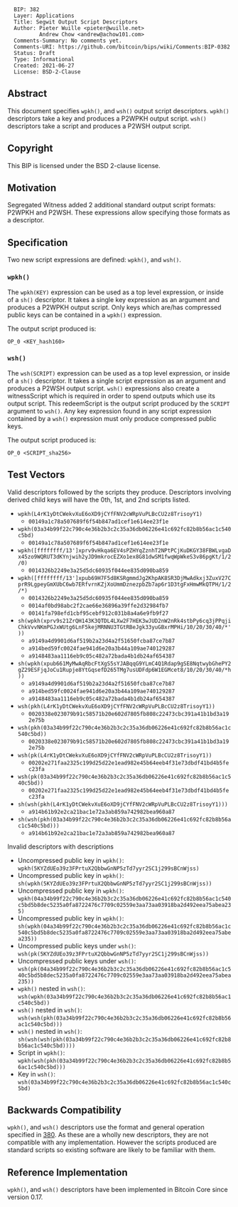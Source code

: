 <pre>
  BIP: 382
  Layer: Applications
  Title: Segwit Output Script Descriptors
  Author: Pieter Wuille <pieter@wuille.net>
          Andrew Chow <andrew@achow101.com>
  Comments-Summary: No comments yet.
  Comments-URI: https://github.com/bitcoin/bips/wiki/Comments:BIP-0382
  Status: Draft
  Type: Informational
  Created: 2021-06-27
  License: BSD-2-Clause
</pre>

==Abstract==

This document specifies <tt>wpkh()</tt>, and <tt>wsh()</tt> output script descriptors.
<tt>wpkh()</tt> descriptors take a key and produces a P2WPKH output script.
<tt>wsh()</tt> descriptors take a script and produces a P2WSH output script.

==Copyright==

This BIP is licensed under the BSD 2-clause license.

==Motivation==

Segregated Witness added 2 additional standard output script formats: P2WPKH and P2WSH.
These expressions allow specifying those formats as a descriptor.

==Specification==

Two new script expressions are defined: <tt>wpkh()</tt>, and <tt>wsh()</tt>.

===<tt>wpkh()</tt>===

The <tt>wpkh(KEY)</tt> expression can be used as a top level expression, or inside of a <tt>sh()</tt> descriptor.
It takes a single key expression as an argument and produces a P2WPKH output script.
Only keys which are/has compressed public keys can be contained in a <tt>wpkh()</tt> expression.

The output script produced is:
<pre>
OP_0 <KEY_hash160>
</pre>

===<tt>wsh()</tt>===

The <tt>wsh(SCRIPT)</tt> expression can be used as a top level expression, or inside of a <tt>sh()</tt> descriptor.
It takes a single script expression as an argument and produces a P2WSH output script.
<tt>wsh()</tt> expressions also create a witnessScript which is required in order to spend outputs which use its output script.
This redeemScript is the output script produced by the <tt>SCRIPT</tt> argument to <tt>wsh()</tt>.
Any key expression found in any script expression contained by a <tt>wsh()</tt> expression must only produce compressed public keys.

The output script produced is:
<pre>
OP_0 <SCRIPT_sha256>
</pre>

==Test Vectors==

Valid descriptors followed by the scripts they produce. Descriptors involving derived child keys will have the 0th, 1st, and 2nd scripts listed.

* <tt>wpkh(L4rK1yDtCWekvXuE6oXD9jCYfFNV2cWRpVuPLBcCU2z8TrisoyY1)</tt>
** <tt>00149a1c78a507689f6f54b847ad1cef1e614ee23f1e</tt>
* <tt>wpkh(03a34b99f22c790c4e36b2b3c2c35a36db06226e41c692fc82b8b56ac1c540c5bd)</tt>
** <tt>00149a1c78a507689f6f54b847ad1cef1e614ee23f1e</tt>
* <tt>wpkh([ffffffff/13']xprv9vHkqa6EV4sPZHYqZznhT2NPtPCjKuDKGY38FBWLvgaDx45zo9WQRUT3dKYnjwih2yJD9mkrocEZXo1ex8G81dwSM1fwqWpWkeS3v86pgKt/1/2/0)</tt>
** <tt>0014326b2249e3a25d5dc60935f044ee835d090ba859</tt>
* <tt>wpkh([ffffffff/13']xpub69H7F5d8KSRgmmdJg2KhpAK8SR3DjMwAdkxj3ZuxV27CprR9LgpeyGmXUbC6wb7ERfvrnKZjXoUmmDznezpbZb7ap6r1D3tgFxHmwMkQTPH/1/2/*)</tt>
** <tt>0014326b2249e3a25d5dc60935f044ee835d090ba859</tt>
** <tt>0014af0bd98abc2f2cae66e36896a39ffe2d32984fb7</tt>
** <tt>00141fa798efd1cbf95cebf912c031b8a4a6e9fb9f27</tt>
* <tt>sh(wpkh(xprv9s21ZrQH143K3QTDL4LXw2F7HEK3wJUD2nW2nRk4stbPy6cq3jPPqjiChkVvvNKmPGJxWUtg6LnF5kejMRNNU3TGtRBeJgk33yuGBxrMPHi/10/20/30/40/*'))</tt>
** <tt>a9149a4d9901d6af519b2a23d4a2f51650fcba87ce7b87</tt>
** <tt>a914bed59fc0024fae941d6e20a3b44a109ae740129287</tt>
** <tt>a9148483aa1116eb9c05c482a72bada4b1db24af654387</tt>
* <tt>sh(wpkh(xpub661MyMwAqRbcFtXgS5sYJABqqG9YLmC4Q1Rdap9gSE8NqtwybGhePY2gZ29ESFjqJoCu1Rupje8YtGqsefD265TMg7usUDFdp6W1EGMcet8/10/20/30/40/*h))</tt>
** <tt>a9149a4d9901d6af519b2a23d4a2f51650fcba87ce7b87</tt>
** <tt>a914bed59fc0024fae941d6e20a3b44a109ae740129287</tt>
** <tt>a9148483aa1116eb9c05c482a72bada4b1db24af654387</tt>
* <tt>wsh(pkh(L4rK1yDtCWekvXuE6oXD9jCYfFNV2cWRpVuPLBcCU2z8TrisoyY1))</tt>
** <tt>0020338e023079b91c58571b20e602d7805fb808c22473cbc391a41b1bd3a192e75b</tt>
* <tt>wsh(pkh(03a34b99f22c790c4e36b2b3c2c35a36db06226e41c692fc82b8b56ac1c540c5bd))</tt>
** <tt>0020338e023079b91c58571b20e602d7805fb808c22473cbc391a41b1bd3a192e75b</tt>
* <tt>wsh(pk(L4rK1yDtCWekvXuE6oXD9jCYfFNV2cWRpVuPLBcCU2z8TrisoyY1))</tt>
** <tt>00202e271faa2325c199d25d22e1ead982e45b64eeb4f31e73dbdf41bd4b5fec23fa</tt>
* <tt>wsh(pk(03a34b99f22c790c4e36b2b3c2c35a36db06226e41c692fc82b8b56ac1c540c5bd))</tt>
** <tt>00202e271faa2325c199d25d22e1ead982e45b64eeb4f31e73dbdf41bd4b5fec23fa</tt>
* <tt>sh(wsh(pkh(L4rK1yDtCWekvXuE6oXD9jCYfFNV2cWRpVuPLBcCU2z8TrisoyY1)))</tt>
** <tt>a914b61b92e2ca21bac1e72a3ab859a742982bea960a87</tt>
* <tt>sh(wsh(pkh(03a34b99f22c790c4e36b2b3c2c35a36db06226e41c692fc82b8b56ac1c540c5bd)))</tt>
** <tt>a914b61b92e2ca21bac1e72a3ab859a742982bea960a87</tt>

Invalid descriptors with descriptions

* Uncompressed public key in <tt>wpkh()</tt>: <tt>wpkh(5KYZdUEo39z3FPrtuX2QbbwGnNP5zTd7yyr2SC1j299sBCnWjss)</tt>
* Uncompressed public key in <tt>wpkh()</tt>: <tt>sh(wpkh(5KYZdUEo39z3FPrtuX2QbbwGnNP5zTd7yyr2SC1j299sBCnWjss))</tt>
* Uncompressed public key in <tt>wpkh()</tt>: <tt>wpkh(04a34b99f22c790c4e36b2b3c2c35a36db06226e41c692fc82b8b56ac1c540c5bd5b8dec5235a0fa8722476c7709c02559e3aa73aa03918ba2d492eea75abea235)</tt>
* Uncompressed public key in <tt>wpkh()</tt>: <tt>sh(wpkh(04a34b99f22c790c4e36b2b3c2c35a36db06226e41c692fc82b8b56ac1c540c5bd5b8dec5235a0fa8722476c7709c02559e3aa73aa03918ba2d492eea75abea235))</tt>
* Uncompressed public keys under <tt>wsh()</tt>: <tt>wsh(pk(5KYZdUEo39z3FPrtuX2QbbwGnNP5zTd7yyr2SC1j299sBCnWjss))</tt>
* Uncompressed public keys under <tt>wsh()</tt>: <tt>wsh(pk(04a34b99f22c790c4e36b2b3c2c35a36db06226e41c692fc82b8b56ac1c540c5bd5b8dec5235a0fa8722476c7709c02559e3aa73aa03918ba2d492eea75abea235))</tt>
* <tt>wpkh()</tt> nested in <tt>wsh()</tt>: <tt>wsh(wpkh(03a34b99f22c790c4e36b2b3c2c35a36db06226e41c692fc82b8b56ac1c540c5bd))</tt>
* <tt>wsh()</tt> nested in <tt>wsh()</tt>: <tt>wsh(wsh(pkh(03a34b99f22c790c4e36b2b3c2c35a36db06226e41c692fc82b8b56ac1c540c5bd)))</tt>
* <tt>wsh()</tt> nested in <tt>wsh()</tt>: <tt>sh(wsh(wsh(pkh(03a34b99f22c790c4e36b2b3c2c35a36db06226e41c692fc82b8b56ac1c540c5bd))))</tt>
* Script in <tt>wpkh()</tt>: <tt>wpkh(wsh(pkh(03a34b99f22c790c4e36b2b3c2c35a36db06226e41c692fc82b8b56ac1c540c5bd)))</tt>
* Key in <tt>wsh()</tt>: <tt>wsh(03a34b99f22c790c4e36b2b3c2c35a36db06226e41c692fc82b8b56ac1c540c5bd)</tt>

==Backwards Compatibility==

<tt>wpkh()</tt>, and <tt>wsh()</tt> descriptors use the format and general operation specified in [[bip-0380.mediawiki|380]].
As these are a wholly new descriptors, they are not compatible with any implementation.
However the scripts produced are standard scripts so existing software are likely to be familiar with them.

==Reference Implementation==

<tt>wpkh()</tt>, and <tt>wsh()</tt> descriptors have been implemented in Bitcoin Core since version 0.17.

